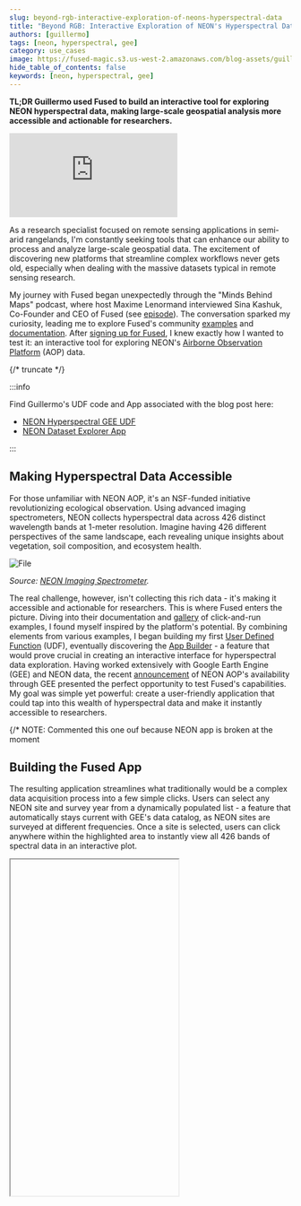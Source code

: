 ```yaml
---
slug: beyond-rgb-interactive-exploration-of-neons-hyperspectral-data
title: "Beyond RGB: Interactive Exploration of NEON's Hyperspectral Data"
authors: [guillermo]
tags: [neon, hyperspectral, gee]
category: use_cases
image: https://fused-magic.s3.us-west-2.amazonaws.com/blog-assets/guillermo_social.png
hide_table_of_contents: false
keywords: [neon, hyperspectral, gee]
---
```


**TL;DR Guillermo used Fused to build an interactive tool for exploring NEON hyperspectral data, making large-scale geospatial analysis more accessible and actionable for researchers.**

<iframe 
    style={{
        width: "100%",
        maxWidth: "800px", 
        aspectRatio: "16/9",
        height: "auto",
        margin: "0 auto 2rem auto",
        display: "block"
    }}
    src="https://www.youtube.com/embed/8Dz3vmNbklY" 
    title="YouTube video player" 
    frameBorder="0" 
    allow="accelerometer; autoplay; clipboard-write; encrypted-media; gyroscope; picture-in-picture; web-share" 
    referrerPolicy="strict-origin-when-cross-origin" 
    allowFullScreen>
</iframe>


As a research specialist focused on remote sensing applications in semi-arid rangelands, I'm constantly seeking tools that can enhance our ability to process and analyze large-scale geospatial data. The excitement of discovering new platforms that streamline complex workflows never gets old, especially when dealing with the massive datasets typical in remote sensing research.

My journey with Fused began unexpectedly through the "Minds Behind Maps" podcast, where host Maxime Lenormand interviewed Sina Kashuk, Co-Founder and CEO of Fused (see [episode](https://www.mindsbehindmaps.com/episode/the-ex-uber-data-scientist-who-wants-to-simplify-data-science-with-serverless-computing-sina-kashuk)). The conversation sparked my curiosity, leading me to explore Fused's community [examples](https://github.com/fusedio/udfs/tree/main) and [documentation](/). After [signing up for Fused](https://www.fused.io/workbench), I knew exactly how I wanted to test it: an interactive tool for exploring NEON's [Airborne Observation Platform](https://www.neonscience.org/data-collection/airborne-remote-sensing) (AOP) data.



{/* truncate */}

:::info

Find Guillermo's UDF code and App associated with the blog post here:
- [NEON Hyperspectral GEE UDF](https://www.fused.io/workbench/catalog/NEON_Hyperspectral_GEE-cae9acdb-4c1f-4653-b574-b0d4973a092a)
- [NEON Dataset Explorer App](https://bit.ly/neon_fused)

:::




## Making Hyperspectral Data Accessible

For those unfamiliar with NEON AOP, it's an NSF-funded initiative revolutionizing ecological observation. Using advanced imaging spectrometers, NEON collects hyperspectral data across 426 distinct wavelength bands at 1-meter resolution. Imagine having 426 different perspectives of the same landscape, each revealing unique insights about vegetation, soil composition, and ecosystem health.


<div style={{textAlign: 'center'}}>
<img src={ImageDrone} alt="File"/>
</div>


_Source: [NEON Imaging Spectrometer](https://www.neonscience.org/data-collection/imaging-spectrometer)._

The real challenge, however, isn't collecting this rich data - it's making it accessible and actionable for researchers. This is where Fused enters the picture. Diving into their documentation and [gallery](https://demo.fused.io/) of click-and-run examples, I found myself inspired by the platform's potential. By combining elements from various examples, I began building my first [User Defined Function](/core-concepts/write/) (UDF), eventually discovering the [App Builder](/workbench/app-builder/app-overview/) - a feature that would prove crucial in creating an interactive interface for hyperspectral data exploration. Having worked extensively with Google Earth Engine (GEE) and NEON data, the recent [announcement](https://www.neonscience.org/impact/observatory-blog/neon-remote-sensing-data-available-google-earth-engine) of NEON AOP's availability through GEE presented the perfect opportunity to test Fused's capabilities. My goal was simple yet powerful: create a user-friendly application that could tap into this wealth of hyperspectral data and make it instantly accessible to researchers.



{/* 
NOTE: Commented this one ouf because NEON app is broken at the moment
## Building the Fused App

The resulting application streamlines what traditionally would be a complex data acquisition process into a few simple clicks. Users can select any NEON site and survey year from a dynamically populated list - a feature that automatically stays current with GEE's data catalog, as NEON sites are surveyed at different frequencies. Once a site is selected, users can click anywhere within the highlighted area to instantly view all 426 bands of spectral data in an interactive plot.


<div style={{marginTop: '2rem'}}>
<Iframe
  id="guillermo"
  code={CODE}
  height="600px"
  useResizer={false}
/>
</div>

<br/>
Under the hood, each click triggers a carefully crafted UDF that connects to GEE's data catalog, extracts the hyperspectral values for that specific location, and transforms them into a clear, interactive visualization. What makes this particularly exciting is how Fused handles all the infrastructure complexity, letting me focus solely on the analytical workflow and user experience.

 */}

## Looking Ahead

Looking ahead, I'm already planning the next phase of this app. I just want to add functionality that tracks sampling locations and allows users to export their collected data as CSV files, complete with all 426 bands and additional metadata. This will enable data users to easily build training datasets for Machine Learning applications, develop new spectral indices, or conduct detailed statistical analyses.

The experience of building this demo app has reinforced my belief in the importance of platforms like Fused in the geospatial community. They serve as crucial bridges between massive datasets and practical applications, eliminating infrastructure headaches and letting researchers focus on what matters most - the science.

For those interested in exploring NEON's hyperspectral data or learning more about this application, feel free to connect with me or try the app for yourself [here](https://bit.ly/neon_fused).

The future of remote sensing analysis lies in making powerful data more accessible, and I'm excited to be working in this field.
